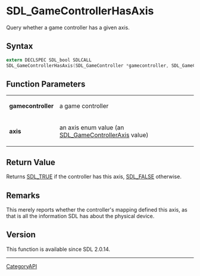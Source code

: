 = SDL_GameControllerHasAxis =

Query whether a game controller has a given axis.

== Syntax ==

<syntaxhighlight lang='c'>
extern DECLSPEC SDL_bool SDLCALL
SDL_GameControllerHasAxis(SDL_GameController *gamecontroller, SDL_GameControllerAxis axis);
</syntaxhighlight>

== Function Parameters ==

{|
|'''gamecontroller'''
|a game controller
|-
|'''axis'''
|an axis enum value (an [[SDL_GameControllerAxis]] value)
|}

== Return Value ==

Returns [[SDL_TRUE]] if the controller has this axis, [[SDL_FALSE]]
otherwise.

== Remarks ==

This merely reports whether the controller's mapping defined this axis, as
that is all the information SDL has about the physical device.

== Version ==

This function is available since SDL 2.0.14.

----
[[CategoryAPI]]


